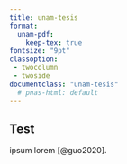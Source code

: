 ---
title: unam-tesis
format:
  unam-pdf:
    keep-tex: true  
fontsize: "9pt"
classoption:
 - twocolumn
 - twoside
documentclass: "unam-tesis"
  # pnas-html: default
---

## Test

ipsum lorem [@guo2020].
